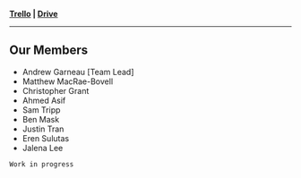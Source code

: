 **[Trello](https://trello.com/b/OMhcz1HJ) | [Drive](https://drive.google.com/drive/folders/112Xd6GNk6EDgy-dTsSkDn8q7VBeoPnNn?usp=sharing)**

---
## Our Members
* Andrew Garneau [Team Lead]
* Matthew MacRae-Bovell
* Christopher Grant
* Ahmed Asif
* Sam Tripp
* Ben Mask
* Justin Tran
* Eren Sulutas
* Jalena Lee

`Work in progress`